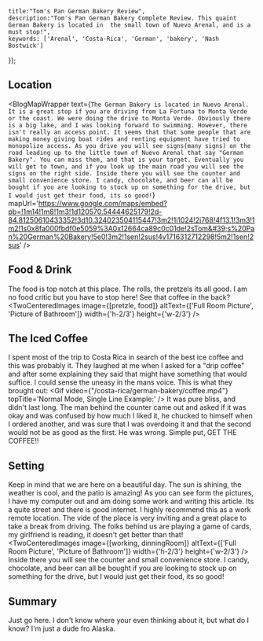 

    title:"Tom's Pan German Bakery Review",
    description:"Tom's Pan German Bakery Complete Review. This quaint German Bakery is located in  the small town of Nuevo Arenal, and is a must stop!",
    keywords: ['Arenal', 'Costa-Rica', 'German', 'bakery', 'Nash Bostwick']
});

<TravelFeature
    title="Tom's Pan German Bakery Review"
    subheading='A must stop on a long drive'
    imageUrl={featureImage}
    altText='German Bake Shop'
    imgWidth={700}
    imgHeight={700}
/>

## Location
<BlogMapWrapper
    text={`
        The German Bakery is located in Nuevo Arenal. It is a great stop if you are driving from La Fortuna to Monta Verde or the coast. We were doing the drive to Monta Verde. Obviously there is a big lake, and I was looking forward to swimming. However, there isn't really an access point. It seems that that some people that are making money giving boat rides and renting equipment have tried to monopolize access. As you drive you will see signs(many signs) on the road leading up to the little town of Nuevo Arenal that say "German Bakery". You can miss them, and that is your target. Eventually you will get to town, and if you look up the main road you will see the signs on the right side. Inside there you will see the counter and small convenience store. I candy, chocolate, and beer can all be bought if you are looking to stock up on something for the drive, but I would just get their food, its so good!
    `}
    mapUrl='https://www.google.com/maps/embed?pb=!1m14!1m8!1m3!1d120570.54444625179!2d-84.81250610433352!3d10.324023504115447!3m2!1i1024!2i768!4f13.1!3m3!1m2!1s0x8fa000fbdf0e5059%3A0x12664ca89c0c01de!2sTom&#39;s%20Pan%20German%20Bakery!5e0!3m2!1sen!2sus!4v1716312712298!5m2!1sen!2sus'
/>

## Food & Drink
The food is top notch at this place. The rolls, the pretzels its all good. I am no food critic but you have to stop here! See that coffee in the back?
<TwoCenteredImages image={[pretzle, food]} altText={['Full Room Picture', 'Picture of Bathroom']} width={'h-2/3'} height={'w-2/3'} />

## The Iced Coffee
I spent most of the trip to Costa Rica in search of the best ice coffee and this was probably it. They laughed at me when I asked for a "drip coffee" and after some explaining they said that might have something that would suffice. I could sense the uneasy in the mans voice. This is what they brought out:
<Gif 
    video={"/costa-rica/german-bakery/coffee.mp4"}
    topTitle='Normal Mode, Single Line Example:'
/>
It was pure bliss, and didn't last long. The man behind the counter came out and asked if it was okay and was confused by how much I liked it, he chucked to himself when I ordered another, and was sure that I was overdoing it and that the second would not be as good as the first. He was wrong. Simple put, GET THE COFFEE!!

## Setting
Keep in mind that we are here on a beautiful day. The sun is shining, the weather is cool, and the patio is amazing! As you can see form the pictures, I have my computer out and am doing some work and writing this article. Its a quite street and there is good internet. I highly recommend this as a work remote location. The vide of the place is very inviting and a great place to take a break from driving. The folks behind us are playing a game of cards, my girlfriend is reading, it doesn't get better than that!
<TwoCenteredImages image={[working, dinningRoom]} altText={['Full Room Picture', 'Picture of Bathroom']} width={'h-2/3'} height={'w-2/3'} />
Inside there you will see the counter and small convenience store. I candy, chocolate, and beer can all be bought if you are looking to stock up on something for the drive, but I would just get their food, its so good!

## Summary
Just go here. I don't know where your even thinking about it, but what do I know? I'm just a dude fro Alaska.

<Footer 
    phone='+(506) 2694 4547' 
    address='300 Mt Al Sur De La Gasolinea, Nuevo Arenal, 50807, Costa Rica' 
    galleryUrl='/photo-gallery/german-bakery' 
    googleMapsLink='https://maps.app.goo.gl/yjAKf1QnJ9iGqD7v7'
    related={['alpha-arenal','la-fortuna','manuel-antonio']}
/>

